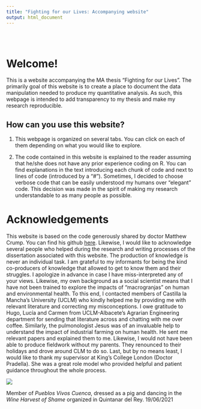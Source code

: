 ```yaml
---
title: "Fighting for our Lives: Accompanying website"
output: html_document
---
```


<style type="text/css">
.title {
  display: none;
}

#getting-started img {
  margin-right: 10px;
}

</style>

<div class="row" style="padding-top: 30px;">
<div class="col-sm-6">

# **Welcome!**

This is a website accompanying the MA thesis "Fighting for our Lives". The primarily goal of this website is 
to create a place to document the data manipulation needed to produce my quantitative analysis. As such, this
webpage is intended to add transparency to my thesis and make my research reproducible.

## How can you use this website?

1. This webpage is organized on several tabs. You can click on each of them depending on what you would like
to explore.

2. The code contained in this website is explained to the reader assuming that he/she does not have any prior
experience coding on R. You can find explanations in the text introducing each chunk of code and next to
lines of code (introduced by a "#"). Sometimes, I decided to choose verbose code that can be easily 
understood my humans over "elegant" code. This decision was made in the spirit of making my research
understandable to as many people as possible.

# Acknowledgements

This website is based on the code generously shared by doctor Matthew Crump. You can find his github
[here](https://github.com/CrumpLab).
Likewise, I would like to acknowledge several people who helped during the research and writing
processes of the dissertation associated with this website. The production of knowledge is never
an individual task. I am grateful to my informants for being the kind co-producers of knowledge
that allowed to get to know them and their struggles. I apologize in advance in case I have
miss-interpreted any of your views.
Likewise, my own background as a social scientist means that I have not been trained to explore
the impacts of "macrogranjas" on human and environmental health. To this end, I
contacted members of Castilla la Mancha's University (UCLM) who kindly helped me by 
providing me with relevant literature and correcting my misconceptions. I owe gratitude to 
Hugo, Lucía and Carmen from UCLM-Albacete's Agrarian Engineering department for sending that
literature across and chatting with me over coffee. 
Similarly, the pulmonologist Jesus was of an invaluable help to understand the impact of 
industrial farming on human health. He sent me relevant papers and explained them to me.
Likewise, I would not have been able to produce fieldwork without my parents. They
renounced to their holidays and drove around CLM to do so.
Last, but by no means least, I would like to thank my supervisor at King's College London
(Doctor Pradella). She was a great role model who provided helpful and patient guidance 
throughout the whole process.




![](images/dancing_pig_1.jpg)

Member of *Pueblos Vivos Cuenca*, dressed as a pig and dancing in the *Wine Harvest of Shame* organized
in Quintanar del Rey. 19/06/2021
